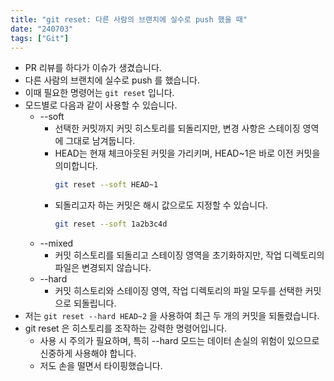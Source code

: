 ```yaml
---
title: "git reset: 다른 사람의 브랜치에 실수로 push 했을 때"
date: "240703"
tags: ["Git"]
---
```


- PR 리뷰를 하다가 이슈가 생겼습니다.
- 다른 사람의 브랜치에 실수로 push 를 했습니다.
- 이때 필요한 명령어는 `git reset` 입니다.
- 모드별로 다음과 같이 사용할 수 있습니다.
  - --soft
    - 선택한 커밋까지 커밋 히스토리를 되돌리지만, 변경 사항은 스테이징 영역에 그대로 남겨둡니다.
    - HEAD는 현재 체크아웃된 커밋을 가리키며, HEAD~1은 바로 이전 커밋을 의미합니다.
      ```bash
      git reset --soft HEAD~1
      ```
    - 되돌리고자 하는 커밋은 해시 값으로도 지정할 수 있습니다.
      ```bash
      git reset --soft 1a2b3c4d
      ```
  - --mixed
    - 커밋 히스토리를 되돌리고 스테이징 영역을 초기화하지만, 작업 디렉토리의 파일은 변경되지 않습니다.
  - --hard
    - 커밋 히스토리와 스테이징 영역, 작업 디렉토리의 파일 모두를 선택한 커밋으로 되돌립니다.
- 저는 `git reset --hard HEAD~2` 을 사용하여 최근 두 개의 커밋을 되돌렸습니다.
- git reset 은 히스토리를 조작하는 강력한 명령어입니다.
  - 사용 시 주의가 필요하며, 특히 --hard 모드는 데이터 손실의 위험이 있으므로 신중하게 사용해야 합니다.
  - 저도 손을 떨면서 타이핑했습니다.
